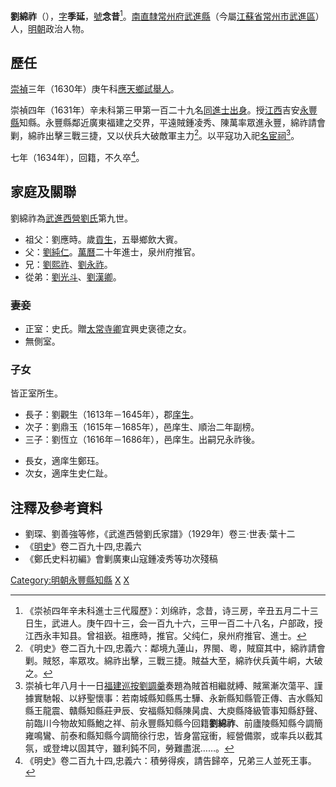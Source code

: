 '''劉綿祚'''（{{bd|1589年||1634年|catIdx=L劉}}），[[表字|字]]'''季延'''，[[號|號]]'''念昔'''<ref>《崇祯四年辛未科進士三代履歷》：刘绵祚，念昔，诗三房，辛丑五月二十三日生，武进人。庚午四十三，会一百九十六，三甲一百二十八名，户部政，授江西永丰知县。曾祖嶔。祖應時，推官。父纯仁，泉州府推官、進士。</ref>。[[南直隸|南直隸]][[常州府|常州府]][[武進縣|武進縣]]（今屬[[江蘇省|江蘇省]][[常州市|常州市]][[武進區|武進區]]）人，[[明朝|明朝]]政治人物。

== 歷任 ==
[[崇禎|崇禎]]三年（1630年）庚午科[[應天府|應天]][[鄉試|鄉試]][[舉人|舉人]]。

崇禎四年（1631年）辛未科第三甲第一百二十九名[[同進士出身|同進士出身]]。授[[江西|江西]]吉安[[永豐縣|永豐縣]]知縣。永豐縣鄰近廣東福建之交界，平遠賊鍾凌秀、陳萬率眾進永豐，綿祚請會剿，綿祚出擊三戰三捷，又以伏兵大破敵軍主力<ref>《明史》卷二百九十四,忠義六：鄰境九蓮山，界閩、粵，賊窟其中，綿祚請會剿。賊怒，率眾攻。綿祚出擊，三戰三捷。賊益大至，綿祚伏兵黃牛峒，大破之。</ref>。以平寇功入祀[[名宦祠|名宦祠]]<ref>崇禎七年八月十一日[[福建|福建]][[巡按|巡按]][[劉調羹|劉調羹]]奏題為賊首相繼就縛、賊黨漸次蕩平、謹據實馳報、以紓聖懷事：若南城縣知縣馬士驊、永新縣知縣管正傳、吉水縣知縣王龍震、贛縣知縣莊尹辰、安福縣知縣陳昺虞、大庾縣降級管事知縣舒聲、前臨川今物故知縣鮑之祥、前永豐縣知縣今回籍'''劉綿祚'''、前廬陵縣知縣今調簡雍鳴鸞、前泰和縣知縣今調簡徐行忠，皆身當寇衝，經營備禦，或率兵以截其氛，或登埤以固其守，雖利鈍不同，勞難盡泯……。</ref>。

七年（1634年），回籍，不久卒<ref>《明史》卷二百九十四,忠義六：積勞得疾，請告歸卒，兄弟三人並死王事。</ref>。

==家庭及關聯==
劉綿祚為[[武進西營劉氏|武進西營劉氏]]第九世。
*祖父：劉應時。歲[[貢生|貢生]]，五舉鄉飲大賓。
*父：[[劉純仁|劉純仁]]。[[萬曆|萬曆]]二十年進士，泉州府推官。
*兄：[[劉熙祚|劉熙祚]]、[[劉永祚|劉永祚]]。
*從弟：[[劉光斗|劉光斗]]、[[劉漢卿|劉漢卿]]。

===妻妾===
*正室：史氏。贈[[太常寺卿|太常寺卿]]宜興史褒德之女。
*無側室。

===子女===
皆正室所生。
*長子：劉觀生（1613年－1645年），郡[[庠生|庠生]]。
*次子：劉鼎玉（1615年－1685年），邑庠生、順治二年副榜。
*三子：劉恆立（1616年－1686年），邑庠生。出嗣兄永祚後。

*長女，適庠生鄭珏。
*次女，適庠生史仁趾。

==注釋及參考資料==
{{reflist}}
*劉琛、劉善強等修，《武進西營劉氏家譜》（1929年）卷三·世表·葉十二
*《[[明史|明史]]》卷二百九十四,忠義六
*《鄭氏史料初編》會剿廣東山寇鍾凌秀等功次殘稿

{{武進西營劉氏}}
{{崇禎四年辛未科殿試金榜}}
{{DEFAULTSORT:L劉}}
[[Category:明朝永豐縣知縣|Category:明朝永豐縣知縣]]
[[Category:劉姓|X]]
[[Category:武進西營劉氏|X]]